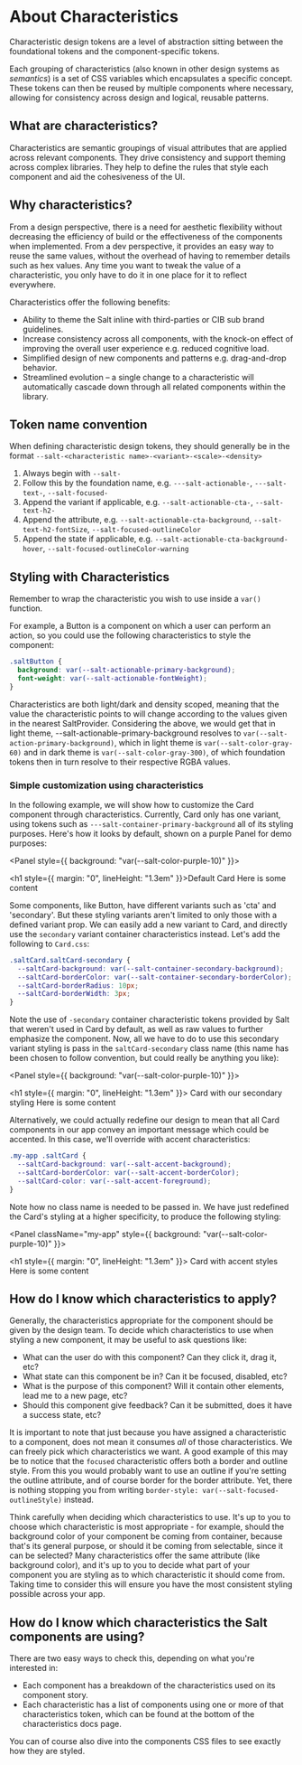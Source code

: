 
<Meta title="Theme/Characteristics/About Characteristics" />

# About Characteristics

Characteristic design tokens are a level of abstraction sitting between the foundational tokens and the component-specific tokens.

Each grouping of characteristics (also known in other design systems as _semantics_) is a set of CSS variables which encapsulates a specific concept. These tokens can then be reused by multiple components where necessary, allowing for consistency across design and logical, reusable patterns.

## What are characteristics?

Characteristics are semantic groupings of visual attributes that are applied across relevant components. They drive consistency and support theming across complex libraries. They help to define the rules that style each component and aid the cohesiveness of the UI.

## Why characteristics?

From a design perspective, there is a need for aesthetic flexibility without decreasing the efficiency of build or the effectiveness of the components when implemented. From a dev perspective, it provides an easy way to reuse the same values, without the overhead of having to remember details such as hex values. Any time you want to tweak the value of a characteristic, you only have to do it in one place for it to reflect everywhere.

Characteristics offer the following benefits:

- Ability to theme the Salt inline with third-parties or CIB sub brand guidelines.
- Increase consistency across all components, with the knock-on effect of improving the overall user experience e.g. reduced cognitive load.
- Simplified design of new components and patterns e.g. drag-and-drop behavior.
- Streamlined evolution – a single change to a characteristic will automatically cascade down through all related components within the library.

## Token name convention

When defining characteristic design tokens, they should generally be in the format `--salt-<characteristic name>-<variant>-<scale>-<density>`

1. Always begin with `--salt-`
2. Follow this by the foundation name, e.g. `---salt-actionable-`, `---salt-text-`, `--salt-focused-`
3. Append the variant if applicable, e.g. `--salt-actionable-cta-`, `--salt-text-h2-`
4. Append the attribute, e.g. `--salt-actionable-cta-background`, `--salt-text-h2-fontSize`, `--salt-focused-outlineColor`
5. Append the state if applicable, e.g. `--salt-actionable-cta-background-hover`, `--salt-focused-outlineColor-warning`

## Styling with Characteristics

Remember to wrap the characteristic you wish to use inside a `var()` function.

For example, a Button is a component on which a user can perform an action, so you could use the following characteristics to style the component:

```css
.saltButton {
  background: var(--salt-actionable-primary-background);
  font-weight: var(--salt-actionable-fontWeight);
}
```

Characteristics are both light/dark and density scoped, meaning that the value the characteristic points to will change according to the values given in the nearest SaltProvider. Considering the above, we would get that in light
theme, --salt-actionable-primary-background resolves to `var(--salt-action-primary-background)`, which in light theme is `var(--salt-color-gray-60)` and in dark theme is `var(--salt-color-gray-300)`, of which foundation tokens then in turn resolve to their respective RGBA values.

### Simple customization using characteristics

In the following example, we will show how to customize the Card component through characteristics. Currently, Card only has one variant, using tokens such as `---salt-container-primary-background` all of its styling purposes. Here's how it looks by default, shown on a purple Panel for demo purposes:

<Panel style={{ background: "var(--salt-color-purple-10)" }}>
  <Card>
    <div>
      <h1 style={{ margin: "0", lineHeight: "1.3em" }}>Default Card</h1>
      <span>Here is some content</span>
    </div>
  </Card>
</Panel>

Some components, like Button, have different variants such as 'cta' and 'secondary'. But these styling variants aren't limited to only those with a defined variant prop. We can easily add a new variant to Card, and directly use the `secondary` variant container characteristics instead. Let's add the following to `Card.css`:

```css
.saltCard.saltCard-secondary {
  --saltCard-background: var(--salt-container-secondary-background);
  --saltCard-borderColor: var(--salt-container-secondary-borderColor);
  --saltCard-borderRadius: 10px;
  --saltCard-borderWidth: 3px;
}
```

Note the use of `-secondary` container characteristic tokens provided by Salt that weren't used in Card by default, as well as raw values to further emphasize the component. Now, all we have to do to use this secondary variant styling is pass in the `saltCard-secondary` class name (this name has been chosen to follow convention, but could really be anything you like):

<Panel style={{ background: "var(--salt-color-purple-10)" }}>
  <Card className="saltCard-secondary">
    <div>
      <h1 style={{ margin: "0", lineHeight: "1.3em" }}>
        Card with our secondary styling
      </h1>
      <span>Here is some content</span>
    </div>
  </Card>
</Panel>

Alternatively, we could actually redefine our design to mean that all Card components in our app convey an important message which could be accented. In this case, we'll override with accent characteristics:

```css
.my-app .saltCard {
  --saltCard-background: var(--salt-accent-background);
  --saltCard-borderColor: var(--salt-accent-borderColor);
  --saltCard-color: var(--salt-accent-foreground);
}
```

Note how no class name is needed to be passed in. We have just redefined the Card's styling at a higher specificity, to produce the following styling:

<Panel className="my-app" style={{ background: "var(--salt-color-purple-10)" }}>
  <Card>
    <div>
      <h1 style={{ margin: "0", lineHeight: "1.3em" }}>
        Card with accent styles
      </h1>
      <span>Here is some content</span>
    </div>
  </Card>
</Panel>

## How do I know which characteristics to apply?

Generally, the characteristics appropriate for the component should be given by the design team. To decide which characteristics to use when styling a new component, it may be useful to ask questions like:

- What can the user do with this component? Can they click it, drag it, etc?
- What state can this component be in? Can it be focused, disabled, etc?
- What is the purpose of this component? Will it contain other elements, lead me to a new page, etc?
- Should this component give feedback? Can it be submitted, does it have a success state, etc?

It is important to note that just because you have assigned a characteristic to a component, does not mean it consumes _all_ of those characteristics. We can freely pick which characteristics we want. A good example of this may be to notice that the `focused` characteristic offers both a border and outline style. From this you would probably want to use an outline if you're setting the outline attribute, and of course border for the border attribute. Yet, there is nothing stopping you from writing `border-style: var(--salt-focused-outlineStyle)` instead.

Think carefully when deciding which characteristics to use. It's up to you to choose which characteristic is most appropriate - for example, should the background color of your component be coming from container, because that's its general purpose, or should it be coming from selectable, since it can be selected? Many characteristics offer the same attribute (like background color), and it's up to you to decide what part of your component you are styling as to which characteristic it should come from. Taking time to consider this will ensure you have the most consistent styling possible across your app.

## How do I know which characteristics the Salt components are using?

There are two easy ways to check this, depending on what you're interested in:

- Each component has a breakdown of the characteristics used on its component story.
- Each characteristic has a list of components using one or more of that characteristics token, which can be found at the bottom of the characteristics docs page.

You can of course also dive into the components CSS files to see exactly how they are styled.
